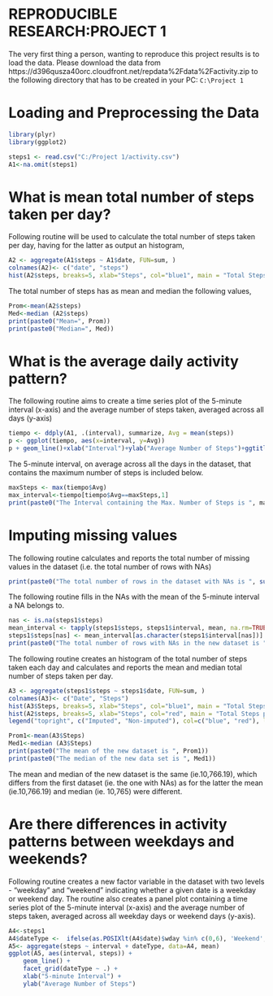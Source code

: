 REPRODUCIBLE RESEARCH:PROJECT 1
===============================
The very first thing a person, wanting to reproduce this project results is to load the data. Please download the data from https://d396qusza40orc.cloudfront.net/repdata%2Fdata%2Factivity.zip to the following directory that has to be created in your PC:
```C:\Project 1```

Loading and Preprocessing the Data
===============================
```R
library(plyr)
library(ggplot2)

steps1 <- read.csv("C:/Project 1/activity.csv")
A1<-na.omit(steps1)
```

What is mean total number of steps taken per day?
=================================================
Following routine will be used to calculate the total number of steps taken per day, having for the latter as output an histogram,

```R
A2 <- aggregate(A1$steps ~ A1$date, FUN=sum, )
colnames(A2)<- c("date", "steps")
hist(A2$steps, breaks=5, xlab="Steps", col="blue1", main = "Total Steps per Day")
```

The total number of steps has as mean and median the following values,

```R
Prom<-mean(A2$steps)
Med<-median (A2$steps)
print(paste0("Mean=", Prom))
print(paste0("Median=", Med))
```

What is the average daily activity pattern?
===========================================

The following routine aims to create a time series plot of the 5-minute interval (x-axis) and the average number of steps taken, averaged across all days (y-axis)

```R
tiempo <- ddply(A1, .(interval), summarize, Avg = mean(steps))
p <- ggplot(tiempo, aes(x=interval, y=Avg))
p + geom_line()+xlab("Interval")+ylab("Average Number of Steps")+ggtitle("Average Number of Steps per Interval")
```

The 5-minute interval, on average across all the days in the dataset, that contains the maximum number of steps is included below.

```R
maxSteps <- max(tiempo$Avg)
max_interval<-tiempo[tiempo$Avg==maxSteps,1]
print(paste0("The Interval containing the Max. Number of Steps is ", max_interval))
```

Imputing missing values
=======================
The following routine calculates and reports the total number of missing values in the dataset (i.e. the total number of rows with NAs)

```R
print(paste0("The total number of rows in the dataset with NAs is ", sum(is.na(steps1$steps))))
```
The following routine fills in the NAs with the mean of the 5-minute interval a NA belongs to.

```R
nas <- is.na(steps1$steps)
mean_interval <- tapply(steps1$steps, steps1$interval, mean, na.rm=TRUE, simplify=TRUE)
steps1$steps[nas] <- mean_interval[as.character(steps1$interval[nas])]
print(paste0("The total number of rows with NAs in the new dataset is ", sum(is.na(steps1$steps))))
```

The following routine creates an histogram of the total number of steps taken each day and calculates and reports the mean and median total number of steps taken per day.

```R
A3 <- aggregate(steps1$steps ~ steps1$date, FUN=sum, )
colnames(A3)<- c("Date", "Steps")
hist(A3$Steps, breaks=5, xlab="Steps", col="blue1", main = "Total Steps per Day")
hist(A2$steps, breaks=5, xlab="Steps", col="red", main = "Total Steps per Day", add=T)
legend("topright", c("Imputed", "Non-imputed"), col=c("blue", "red"), lwd=10)
```

```R
Prom1<-mean(A3$Steps)
Med1<-median (A3$Steps)
print(paste0("The mean of the new dataset is ", Prom1))
print(paste0("The median of the new data set is ", Med1))
```

The mean and median of the new dataset is the same (ie.10,766.19), which differs from the first dataset (ie. the one with NAs) as for the latter the mean (ie.10,766.19) and median (ie. 10,765) were different.

Are there differences in activity patterns between weekdays and weekends?
======================================================

Following routine creates a new factor variable in the dataset with two levels - "weekday" and "weekend" indicating whether a given date is a weekday or weekend day. The routine also creates a panel plot containing a time series plot of the 5-minute interval (x-axis) and the average number of steps taken, averaged across all weekday days or weekend days (y-axis).

```R
A4<-steps1
A4$dateType <-  ifelse(as.POSIXlt(A4$date)$wday %in% c(0,6), 'Weekend', 'Weekday')
A5<- aggregate(steps ~ interval + dateType, data=A4, mean)
ggplot(A5, aes(interval, steps)) + 
    geom_line() + 
    facet_grid(dateType ~ .) +
    xlab("5-minute Interval") + 
    ylab("Average Number of Steps")
```
